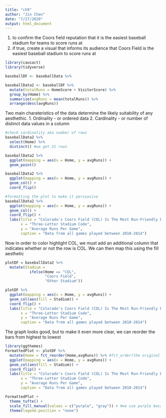 ```yaml
---
title: "ch9"
author: "Jin Chen"
date: "7/27/2020"
output: html_document
---
```

1) to confirm the Coors field reputation that it is the easiest baseball stadium for teams to score runs at
2) if true, create a visual that informs its audience that Coors Field is the easiest baseball stadium to score runs at

```r
library(causact)
library(tidyverse)

baseballDF <- baseballData %>% 

baseballData2 <- baseballDF %>% 
  mutate(totalRuns = HomeScore + VisitorScore) %>% 
  group_by(Home) %>% 
  summarize(avgRuns = mean(totalRuns)) %>% 
  arrange(desc(avgRuns))

```

Two main charateristics of the data determine the likely suitability of any aesthethic.
1. Ordinality - or ordered data
2. Cardinality - or number of distinct data values in a column

```r
#check cardinality aka number of rows
baseballData2 %>% 
  select(Home) %>% 
  distinct() #we get 31 rows

baseballData2 %>% 
  ggplot(mapping = aes(x = Home, y = avgRuns)) +
  geom_point()

baseballData2 %>% 
  ggplot(mapping = aes(x = Home, y = avgRuns)) +
  geom_col() +
  coord_flip()
```

```r
#formatting the plot to make it persuasive
baseballData2 %>% 
  ggplot(mapping = aes(x = Home, y = avgRuns)) +
  geom_col() +
  coord_flip() +
  labs(title = "Colorado's Coors Field (COL) Is The Most Run-Friendly Baseball Stadium",
       x = "Three-Letter Stadium Code",
       y = "Average Runs Per Game",
       caption = "Data from all games played between 2010-2014")

```
Now in order to color highlight COL, we must add an additional column that indicates whether or not the row is COL. We can then map this using the fill aesthetic

```r
plotDF = baseballData2 %>% 
  mutate(Stadium = 
           ifelse(Home == "COL",
                  "Coors Field",
                  "Other Stadium"))

plotDF %>% 
  ggplot(mapping = aes(x = Home, y = avgRuns)) +
  geom_col(aes(fill = Stadium)) +
  coord_flip() +
  labs(title = "Colorado's Coors Field (COL) Is The Most Run-Friendly Baseball Stadium",
       x = "Three-Letter Stadium Code",
       y = "Average Runs Per Game",
       caption = "Data from all games played between 2010-2014")

```
The graph looks good, but to make it even more clear, we can reorder the bars from highest to lowest

```r
library(ggthemes)
FormattedPlot <- plotDF %>% 
  mutate(Home = fct_reorder(Home,avgRuns)) %>% #fct_order(the original factor, the variable we want to order by)
  ggplot(mapping = aes(x = Home, y = avgRuns)) +
  geom_col(aes(fill = Stadium)) +
  coord_flip() +
  labs(title = "Colorado's Coors Field (COL) Is The Most Run-Friendly Baseball Stadium",
       x = "Three-Letter Stadium Code",
       y = "Average Runs Per Game",
       caption = "Data from all games played between 2010-2014")

FormattedPlot +
  theme_tufte() +
  scale_fill_manual(values = c("purple", "gray")) + #we use purple because its 1 of the colors of the Rockies team
  theme(legend.position = "none")
  
```

